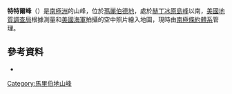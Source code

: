 {{coord|75|22|S|111|18|W|display=title}}

'''特特爾峰'''（{{lang-en|Turtle Peak}}）是[[南極洲|南極洲]]的山峰，位於[[瑪麗伯德地|瑪麗伯德地]]，處於[[赫丁冰原島峰|赫丁冰原島峰]]以南，[[美國地質調查局|美國地質調查局]]根據測量和[[美國海軍|美國海軍]]拍攝的空中照片繪入地圖，現時由[[南極條約體系|南極條約體系]]管理。

==參考資料==
*{{usgs-gazetteer}}

{{DEFAULTSORT:Turtle Peak}}
[[Category:馬里伯地山峰|Category:馬里伯地山峰]]


{{MarieByrdLand-geo-stub}}